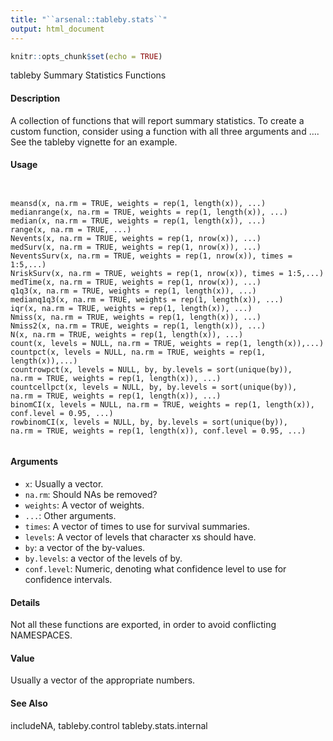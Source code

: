 ```yaml
---
title: "``arsenal::tableby.stats``"
output: html_document
---
```


```r
knitr::opts_chunk$set(echo = TRUE)
```
tableby Summary Statistics Functions

#### Description

A collection of functions that will report summary statistics. To create a custom function, consider using a function with all three arguments and .... See the tableby vignette for an example.

#### Usage

<pre><code>

meansd(x, na.rm = TRUE, weights = rep(1, length(x)), ...)
medianrange(x, na.rm = TRUE, weights = rep(1, length(x)), ...)
median(x, na.rm = TRUE, weights = rep(1, length(x)), ...)
range(x, na.rm = TRUE, ...)
Nevents(x, na.rm = TRUE, weights = rep(1, nrow(x)), ...)
medSurv(x, na.rm = TRUE, weights = rep(1, nrow(x)), ...)
NeventsSurv(x, na.rm = TRUE, weights = rep(1, nrow(x)), times = 1:5,...)
NriskSurv(x, na.rm = TRUE, weights = rep(1, nrow(x)), times = 1:5,...)
medTime(x, na.rm = TRUE, weights = rep(1, nrow(x)), ...)
q1q3(x, na.rm = TRUE, weights = rep(1, length(x)), ...)
medianq1q3(x, na.rm = TRUE, weights = rep(1, length(x)), ...)
iqr(x, na.rm = TRUE, weights = rep(1, length(x)), ...)
Nmiss(x, na.rm = TRUE, weights = rep(1, length(x)), ...)
Nmiss2(x, na.rm = TRUE, weights = rep(1, length(x)), ...)
N(x, na.rm = TRUE, weights = rep(1, length(x)), ...)
count(x, levels = NULL, na.rm = TRUE, weights = rep(1, length(x)),...)
countpct(x, levels = NULL, na.rm = TRUE, weights = rep(1, length(x)),...)
countrowpct(x, levels = NULL, by, by.levels = sort(unique(by)),
na.rm = TRUE, weights = rep(1, length(x)), ...)
countcellpct(x, levels = NULL, by, by.levels = sort(unique(by)),
na.rm = TRUE, weights = rep(1, length(x)), ...)
binomCI(x, levels = NULL, na.rm = TRUE, weights = rep(1, length(x)),
conf.level = 0.95, ...)
rowbinomCI(x, levels = NULL, by, by.levels = sort(unique(by)),
na.rm = TRUE, weights = rep(1, length(x)), conf.level = 0.95, ...)

</code></pre>
#### Arguments

* ``x``: Usually a vector.
* ``na.rm``: Should NAs be removed?
* ``weights``: A vector of weights.
* ``...``: Other arguments.
* ``times``: A vector of times to use for survival summaries.
* ``levels``: A vector of levels that character xs should have.
* ``by``: a vector of the by-values.
* ``by.levels``: a vector of the levels of by.
* ``conf.level``: Numeric, denoting what confidence level to use for confidence intervals.

#### Details

Not all these functions are exported, in order to avoid conflicting NAMESPACES.

#### Value

Usually a vector of the appropriate numbers.

#### See Also
includeNA, tableby.control tableby.stats.internal
